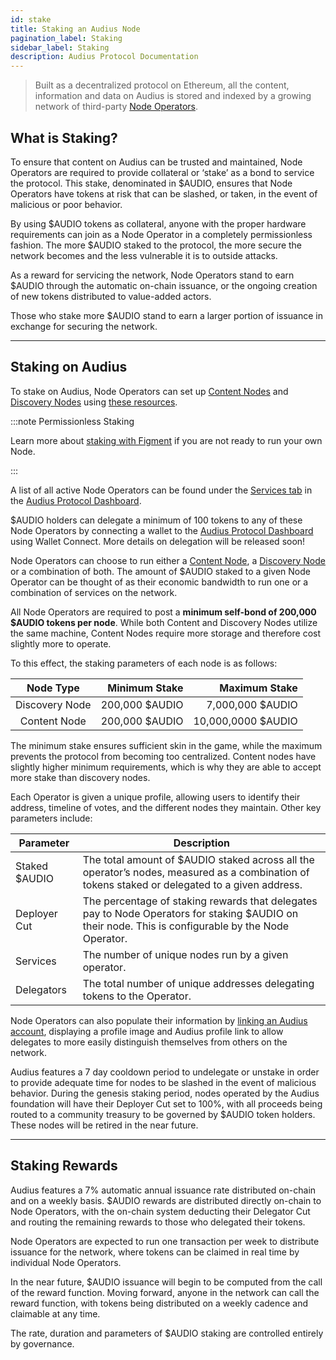 ```yaml
---
id: stake
title: Staking an Audius Node
pagination_label: Staking
sidebar_label: Staking
description: Audius Protocol Documentation
---
```


> Built as a decentralized protocol on Ethereum, all the content, information and data on Audius is
> stored and indexed by a growing network of third-party [Node Operators][node-operators].

## What is Staking?

To ensure that content on Audius can be trusted and maintained, Node Operators are required to
provide collateral or ‘stake’ as a bond to service the protocol. This stake, denominated in $AUDIO,
ensures that Node Operators have tokens at risk that can be slashed, or taken, in the event of
malicious or poor behavior.

By using $AUDIO tokens as collateral, anyone with the proper hardware requirements can join as a
Node Operator in a completely permissionless fashion. The more $AUDIO staked to the protocol, the
more secure the network becomes and the less vulnerable it is to outside attacks.

As a reward for servicing the network, Node Operators stand to earn $AUDIO through the automatic
on-chain issuance, or the ongoing creation of new tokens distributed to value-added actors.

Those who stake more $AUDIO stand to earn a larger portion of issuance in exchange for securing the
network.

---

## Staking on Audius

<!-- TODO: pull content from this link into these docs, replace GitHub version with a link to this page -->

To stake on Audius, Node Operators can set up [Content Nodes][content-node] and [Discovery
Nodes][discovery-node] using [these resources][resources].

:::note Permissionless Staking

Learn more about [staking with Figment][figment-staking-guide] if you are not ready to run your own
Node.

:::

<!-- TODO: add disclaimer that Figment is a 3rd party and not specifically endorsed by Audius/TikiLabs -->

A list of all active Node Operators can be found under the [Services tab][dashboard-services] in the
[Audius Protocol Dashboard][protocol-dashboard].

$AUDIO holders can delegate a minimum of 100 tokens to any of these Node Operators by connecting a
wallet to the [Audius Protocol Dashboard][protocol-dashboard] using Wallet Connect. More details on
delegation will be released soon!

Node Operators can choose to run either a [Content Node][content-node], a [Discovery
Node][discovery-node] or a combination of both. The amount of $AUDIO staked to a given Node Operator
can be thought of as their economic bandwidth to run one or a combination of services on the
network.

All Node Operators are required to post a **minimum self-bond of 200,000 $AUDIO tokens per node**.
While both Content and Discovery Nodes utilize the same machine, Content Nodes require more storage
and therefore cost slightly more to operate.

To this effect, the staking parameters of each node is as follows:

|   Node Type    |  Minimum Stake |      Maximum Stake |
| :------------: | -------------: | -----------------: |
| Discovery Node | 200,000 $AUDIO |   7,000,000 $AUDIO |
|  Content Node  | 200,000 $AUDIO | 10,000,0000 $AUDIO |

The minimum stake ensures sufficient skin in the game, while the maximum prevents the protocol from
becoming too centralized. Content nodes have slightly higher minimum requirements, which is why they
are able to accept more stake than discovery nodes.

Each Operator is given a unique profile, allowing users to identify their address, timeline of
votes, and the different nodes they maintain. Other key parameters include:

| Parameter     | Description                                                                                                                                         |
| ------------- | --------------------------------------------------------------------------------------------------------------------------------------------------- |
| Staked $AUDIO | The total amount of $AUDIO staked across all the operator’s nodes, measured as a combination of tokens staked or delegated to a given address.      |
| Deployer Cut  | The percentage of staking rewards that delegates pay to Node Operators for staking $AUDIO on their node. This is configurable by the Node Operator. |
| Services      | The number of unique nodes run by a given operator.                                                                                                 |
| Delegators    | The total number of unique addresses delegating tokens to the Operator.                                                                             |

Node Operators can also populate their information by [linking an Audius account][link-profile],
displaying a profile image and Audius profile link to allow delegates to more easily distinguish
themselves from others on the network.

Audius features a 7 day cooldown period to undelegate or unstake in order to provide adequate time
for nodes to be slashed in the event of malicious behavior. During the genesis staking period, nodes
operated by the Audius foundation will have their Deployer Cut set to 100%, with all proceeds being
routed to a community treasury to be governed by $AUDIO token holders. These nodes will be retired
in the near future.

---

## Staking Rewards

Audius features a 7% automatic annual issuance rate distributed on-chain and on a weekly basis.
$AUDIO rewards are distributed directly on-chain to Node Operators, with the on-chain system
deducting their Delegator Cut and routing the remaining rewards to those who delegated their tokens.

Node Operators are expected to run one transaction per week to distribute issuance for the network,
where tokens can be claimed in real time by individual Node Operators.

In the near future, $AUDIO issuance will begin to be computed from the call of the reward function.
Moving forward, anyone in the network can call the reward function, with tokens being distributed on
a weekly cadence and claimable at any time.

The rate, duration and parameters of $AUDIO staking are controlled entirely by governance.

<!-- prettier-ignore -->
[content-node]: /learn/architecture/content-node
[dashboard-services]: https://dashboard.audius.org/services
[discovery-node]: /learn/architecture/discovery-node
[figment-staking-guide]: https://figment.io/insights/audius-guide-staking-delegating-audio-tokens/
[link-profile]: /reference/protocol-dashboard/link-profile
[node-operators]: https://dashboard.audius.org/#/nodes
[protocol-dashboard]: https://dashboard.audius.org/
[resources]: https://github.com/AudiusProject/audius-protocol/wiki/Staking-Resources
